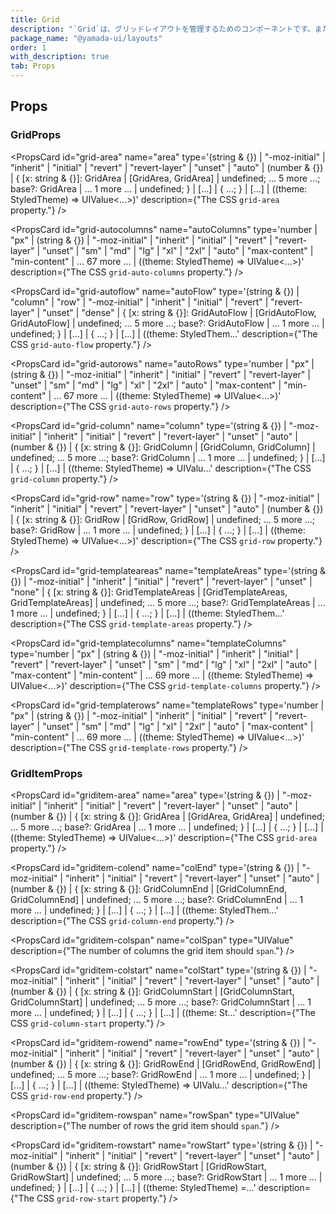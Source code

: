 ```yaml
---
title: Grid
description: "`Grid`は、グリッドレイアウトを管理するためのコンポーネントです。また、便利なスタイルのショートハンドが用意されています。"
package_name: "@yamada-ui/layouts"
order: 1
with_description: true
tab: Props
---
```


## Props

### GridProps

<PropsCard id="grid-_accept" name="_accept" type="CSSUIObject" />

<PropsCard id="grid-_active" name="_active" type="CSSUIObject" />

<PropsCard id="grid-_after" name="_after" type="CSSUIObject" />

<PropsCard id="grid-_anylink" name="_anyLink" type="CSSUIObject" />

<PropsCard id="grid-_autofill" name="_autofill" type="CSSUIObject" />

<PropsCard id="grid-_backdrop" name="_backdrop" type="CSSUIObject" />

<PropsCard id="grid-_before" name="_before" type="CSSUIObject" />

<PropsCard id="grid-_between" name="_between" type="CSSUIObject" />

<PropsCard id="grid-_blank" name="_blank" type="CSSUIObject" />

<PropsCard id="grid-_checked" name="_checked" type="CSSUIObject" />

<PropsCard id="grid-_cue" name="_cue" type="CSSUIObject" />

<PropsCard id="grid-_cueregion" name="_cueRegion" type="CSSUIObject" />

<PropsCard id="grid-_dark" name="_dark" type="CSSUIObject" />

<PropsCard id="grid-_default" name="_default" type="CSSUIObject" />

<PropsCard id="grid-_disabled" name="_disabled" type="CSSUIObject" />

<PropsCard id="grid-_empty" name="_empty" type="CSSUIObject" />

<PropsCard id="grid-_enabled" name="_enabled" type="CSSUIObject" />

<PropsCard id="grid-_end" name="_end" type="CSSUIObject" />

<PropsCard id="grid-_even" name="_even" type="CSSUIObject" />

<PropsCard id="grid-_expanded" name="_expanded" type="CSSUIObject" />

<PropsCard id="grid-_fileselector" name="_fileSelector" type="CSSUIObject" />

<PropsCard id="grid-_filled" name="_filled" type="CSSUIObject" />

<PropsCard id="grid-_first" name="_first" type="CSSUIObject" />

<PropsCard id="grid-_firstletter" name="_firstLetter" type="CSSUIObject" />

<PropsCard id="grid-_firstline" name="_firstLine" type="CSSUIObject" />

<PropsCard id="grid-_focus" name="_focus" type="CSSUIObject" />

<PropsCard id="grid-_focusvisible" name="_focusVisible" type="CSSUIObject" />

<PropsCard id="grid-_focuswithin" name="_focusWithin" type="CSSUIObject" />

<PropsCard id="grid-_fullscreen" name="_fullScreen" type="CSSUIObject" />

<PropsCard id="grid-_grabbed" name="_grabbed" type="CSSUIObject" />

<PropsCard id="grid-_groupaccept" name="_groupAccept" type="CSSUIObject" />

<PropsCard id="grid-_groupactive" name="_groupActive" type="CSSUIObject" />

<PropsCard id="grid-_groupblank" name="_groupBlank" type="CSSUIObject" />

<PropsCard id="grid-_groupchecked" name="_groupChecked" type="CSSUIObject" />

<PropsCard id="grid-_groupdisabled" name="_groupDisabled" type="CSSUIObject" />

<PropsCard id="grid-_groupenabled" name="_groupEnabled" type="CSSUIObject" />

<PropsCard id="grid-_groupexpanded" name="_groupExpanded" type="CSSUIObject" />

<PropsCard id="grid-_groupfocus" name="_groupFocus" type="CSSUIObject" />

<PropsCard
  id="grid-_groupfocusvisible"
  name="_groupFocusVisible"
  type="CSSUIObject"
/>

<PropsCard
  id="grid-_groupfocuswithin"
  name="_groupFocusWithin"
  type="CSSUIObject"
/>

<PropsCard id="grid-_groupgrabbed" name="_groupGrabbed" type="CSSUIObject" />

<PropsCard
  id="grid-_grouphorizontal"
  name="_groupHorizontal"
  type="CSSUIObject"
/>

<PropsCard id="grid-_grouphover" name="_groupHover" type="CSSUIObject" />

<PropsCard id="grid-_groupidle" name="_groupIdle" type="CSSUIObject" />

<PropsCard id="grid-_groupinvalid" name="_groupInvalid" type="CSSUIObject" />

<PropsCard id="grid-_grouploaded" name="_groupLoaded" type="CSSUIObject" />

<PropsCard id="grid-_grouploading" name="_groupLoading" type="CSSUIObject" />

<PropsCard id="grid-_groupoptional" name="_groupOptional" type="CSSUIObject" />

<PropsCard
  id="grid-_groupplaceholdershown"
  name="_groupPlaceholderShown"
  type="CSSUIObject"
/>

<PropsCard id="grid-_grouppressed" name="_groupPressed" type="CSSUIObject" />

<PropsCard id="grid-_groupreadonly" name="_groupReadOnly" type="CSSUIObject" />

<PropsCard
  id="grid-_groupreadwrite"
  name="_groupReadWrite"
  type="CSSUIObject"
/>

<PropsCard id="grid-_groupreject" name="_groupReject" type="CSSUIObject" />

<PropsCard id="grid-_grouprequired" name="_groupRequired" type="CSSUIObject" />

<PropsCard id="grid-_groupselected" name="_groupSelected" type="CSSUIObject" />

<PropsCard
  id="grid-_groupuserinvalid"
  name="_groupUserInvalid"
  type="CSSUIObject"
/>

<PropsCard id="grid-_groupvalid" name="_groupValid" type="CSSUIObject" />

<PropsCard id="grid-_groupvertical" name="_groupVertical" type="CSSUIObject" />

<PropsCard id="grid-_hidden" name="_hidden" type="CSSUIObject" />

<PropsCard id="grid-_holiday" name="_holiday" type="CSSUIObject" />

<PropsCard id="grid-_horizontal" name="_horizontal" type="CSSUIObject" />

<PropsCard id="grid-_hover" name="_hover" type="CSSUIObject" />

<PropsCard id="grid-_idle" name="_idle" type="CSSUIObject" />

<PropsCard id="grid-_indeterminate" name="_indeterminate" type="CSSUIObject" />

<PropsCard id="grid-_inrange" name="_inRange" type="CSSUIObject" />

<PropsCard id="grid-_invalid" name="_invalid" type="CSSUIObject" />

<PropsCard id="grid-_last" name="_last" type="CSSUIObject" />

<PropsCard id="grid-_light" name="_light" type="CSSUIObject" />

<PropsCard id="grid-_link" name="_link" type="CSSUIObject" />

<PropsCard id="grid-_loaded" name="_loaded" type="CSSUIObject" />

<PropsCard id="grid-_loading" name="_loading" type="CSSUIObject" />

<PropsCard id="grid-_marker" name="_marker" type="CSSUIObject" />

<PropsCard id="grid-_mediadark" name="_mediaDark" type="CSSUIObject" />

<PropsCard id="grid-_medialight" name="_mediaLight" type="CSSUIObject" />

<PropsCard
  id="grid-_mediareducemotion"
  name="_mediaReduceMotion"
  type="CSSUIObject"
/>

<PropsCard id="grid-_modal" name="_modal" type="CSSUIObject" />

<PropsCard id="grid-_nativeactive" name="_nativeActive" type="CSSUIObject" />

<PropsCard id="grid-_nativechecked" name="_nativeChecked" type="CSSUIObject" />

<PropsCard
  id="grid-_nativedisabled"
  name="_nativeDisabled"
  type="CSSUIObject"
/>

<PropsCard id="grid-_nativefocus" name="_nativeFocus" type="CSSUIObject" />

<PropsCard
  id="grid-_nativefocusvisible"
  name="_nativeFocusVisible"
  type="CSSUIObject"
/>

<PropsCard
  id="grid-_nativefocuswithin"
  name="_nativeFocusWithin"
  type="CSSUIObject"
/>

<PropsCard id="grid-_nativehidden" name="_nativeHidden" type="CSSUIObject" />

<PropsCard id="grid-_nativehover" name="_nativeHover" type="CSSUIObject" />

<PropsCard
  id="grid-_nativereadonly"
  name="_nativeReadOnly"
  type="CSSUIObject"
/>

<PropsCard id="grid-_nativetarget" name="_nativeTarget" type="CSSUIObject" />

<PropsCard id="grid-_nativevalid" name="_nativeValid" type="CSSUIObject" />

<PropsCard id="grid-_notfirst" name="_notFirst" type="CSSUIObject" />

<PropsCard id="grid-_notlast" name="_notLast" type="CSSUIObject" />

<PropsCard id="grid-_nottarget" name="_notTarget" type="CSSUIObject" />

<PropsCard id="grid-_odd" name="_odd" type="CSSUIObject" />

<PropsCard id="grid-_only" name="_only" type="CSSUIObject" />

<PropsCard id="grid-_optional" name="_optional" type="CSSUIObject" />

<PropsCard id="grid-_outrange" name="_outRange" type="CSSUIObject" />

<PropsCard id="grid-_outside" name="_outside" type="CSSUIObject" />

<PropsCard id="grid-_paused" name="_paused" type="CSSUIObject" />

<PropsCard id="grid-_peeraccept" name="_peerAccept" type="CSSUIObject" />

<PropsCard id="grid-_peeractive" name="_peerActive" type="CSSUIObject" />

<PropsCard id="grid-_peerblank" name="_peerBlank" type="CSSUIObject" />

<PropsCard id="grid-_peerchecked" name="_peerChecked" type="CSSUIObject" />

<PropsCard id="grid-_peerdisabled" name="_peerDisabled" type="CSSUIObject" />

<PropsCard id="grid-_peerenabled" name="_peerEnabled" type="CSSUIObject" />

<PropsCard id="grid-_peerexpanded" name="_peerExpanded" type="CSSUIObject" />

<PropsCard id="grid-_peerfocus" name="_peerFocus" type="CSSUIObject" />

<PropsCard
  id="grid-_peerfocusvisible"
  name="_peerFocusVisible"
  type="CSSUIObject"
/>

<PropsCard
  id="grid-_peerfocuswithin"
  name="_peerFocusWithin"
  type="CSSUIObject"
/>

<PropsCard id="grid-_peergrabbed" name="_peerGrabbed" type="CSSUIObject" />

<PropsCard
  id="grid-_peerhorizontal"
  name="_peerHorizontal"
  type="CSSUIObject"
/>

<PropsCard id="grid-_peerhover" name="_peerHover" type="CSSUIObject" />

<PropsCard id="grid-_peeridle" name="_peerIdle" type="CSSUIObject" />

<PropsCard id="grid-_peerinvalid" name="_peerInvalid" type="CSSUIObject" />

<PropsCard id="grid-_peerloaded" name="_peerLoaded" type="CSSUIObject" />

<PropsCard id="grid-_peerloading" name="_peerLoading" type="CSSUIObject" />

<PropsCard id="grid-_peeroptional" name="_peerOptional" type="CSSUIObject" />

<PropsCard
  id="grid-_peerplaceholdershown"
  name="_peerPlaceholderShown"
  type="CSSUIObject"
/>

<PropsCard id="grid-_peerpressed" name="_peerPressed" type="CSSUIObject" />

<PropsCard id="grid-_peerreadonly" name="_peerReadOnly" type="CSSUIObject" />

<PropsCard id="grid-_peerreadwrite" name="_peerReadWrite" type="CSSUIObject" />

<PropsCard id="grid-_peerreject" name="_peerReject" type="CSSUIObject" />

<PropsCard id="grid-_peerrequired" name="_peerRequired" type="CSSUIObject" />

<PropsCard id="grid-_peerselected" name="_peerSelected" type="CSSUIObject" />

<PropsCard
  id="grid-_peeruserinvalid"
  name="_peerUserInvalid"
  type="CSSUIObject"
/>

<PropsCard id="grid-_peervalid" name="_peerValid" type="CSSUIObject" />

<PropsCard id="grid-_peervertical" name="_peerVertical" type="CSSUIObject" />

<PropsCard id="grid-_picture" name="_picture" type="CSSUIObject" />

<PropsCard id="grid-_placeholder" name="_placeholder" type="CSSUIObject" />

<PropsCard
  id="grid-_placeholdershown"
  name="_placeholderShown"
  type="CSSUIObject"
/>

<PropsCard id="grid-_playing" name="_playing" type="CSSUIObject" />

<PropsCard id="grid-_pressed" name="_pressed" type="CSSUIObject" />

<PropsCard id="grid-_print" name="_print" type="CSSUIObject" />

<PropsCard id="grid-_readonly" name="_readOnly" type="CSSUIObject" />

<PropsCard id="grid-_readwrite" name="_readWrite" type="CSSUIObject" />

<PropsCard id="grid-_reject" name="_reject" type="CSSUIObject" />

<PropsCard id="grid-_required" name="_required" type="CSSUIObject" />

<PropsCard id="grid-_ripple" name="_ripple" type="CSSUIObject" />

<PropsCard id="grid-_scrollbar" name="_scrollbar" type="CSSUIObject" />

<PropsCard
  id="grid-_scrollbarbutton"
  name="_scrollbarButton"
  type="CSSUIObject"
/>

<PropsCard
  id="grid-_scrollbarcorner"
  name="_scrollbarCorner"
  type="CSSUIObject"
/>

<PropsCard
  id="grid-_scrollbarthumb"
  name="_scrollbarThumb"
  type="CSSUIObject"
/>

<PropsCard
  id="grid-_scrollbartrack"
  name="_scrollbarTrack"
  type="CSSUIObject"
/>

<PropsCard
  id="grid-_scrollbartrackpiece"
  name="_scrollbarTrackPiece"
  type="CSSUIObject"
/>

<PropsCard id="grid-_selected" name="_selected" type="CSSUIObject" />

<PropsCard id="grid-_selection" name="_selection" type="CSSUIObject" />

<PropsCard id="grid-_start" name="_start" type="CSSUIObject" />

<PropsCard id="grid-_target" name="_target" type="CSSUIObject" />

<PropsCard id="grid-_today" name="_today" type="CSSUIObject" />

<PropsCard id="grid-_userinvalid" name="_userInvalid" type="CSSUIObject" />

<PropsCard id="grid-_valid" name="_valid" type="CSSUIObject" />

<PropsCard id="grid-_vertical" name="_vertical" type="CSSUIObject" />

<PropsCard id="grid-_visited" name="_visited" type="CSSUIObject" />

<PropsCard id="grid-_weekend" name="_weekend" type="CSSUIObject" />

<PropsCard
  id="grid-area"
  name="area"
  type='(string & {}) | "-moz-initial" | "inherit" | "initial" | "revert" | "revert-layer" | "unset" | "auto" | (number & {}) | { [x: string & {}]: GridArea | [GridArea, GridArea] | undefined; ... 5 more ...; base?: GridArea | ... 1 more ... | undefined; } | [...] | { ...; } | [...] | ((theme: StyledTheme) => UIValue<...>)'
  description={"The CSS `grid-area` property."}
/>

<PropsCard
  id="grid-autocolumns"
  name="autoColumns"
  type='number | "px" | (string & {}) | "-moz-initial" | "inherit" | "initial" | "revert" | "revert-layer" | "unset" | "sm" | "md" | "lg" | "xl" | "2xl" | "auto" | "max-content" | "min-content" | ... 67 more ... | ((theme: StyledTheme) => UIValue<...>)'
  description={"The CSS `grid-auto-columns` property."}
/>

<PropsCard
  id="grid-autoflow"
  name="autoFlow"
  type='(string & {}) | "column" | "row" | "-moz-initial" | "inherit" | "initial" | "revert" | "revert-layer" | "unset" | "dense" | { [x: string & {}]: GridAutoFlow | [GridAutoFlow, GridAutoFlow] | undefined; ... 5 more ...; base?: GridAutoFlow | ... 1 more ... | undefined; } | [...] | { ...; } | [...] | ((theme: StyledThem...'
  description={"The CSS `grid-auto-flow` property."}
/>

<PropsCard
  id="grid-autorows"
  name="autoRows"
  type='number | "px" | (string & {}) | "-moz-initial" | "inherit" | "initial" | "revert" | "revert-layer" | "unset" | "sm" | "md" | "lg" | "xl" | "2xl" | "auto" | "max-content" | "min-content" | ... 67 more ... | ((theme: StyledTheme) => UIValue<...>)'
  description={"The CSS `grid-auto-rows` property."}
/>

<PropsCard
  id="grid-column"
  name="column"
  type='(string & {}) | "-moz-initial" | "inherit" | "initial" | "revert" | "revert-layer" | "unset" | "auto" | (number & {}) | { [x: string & {}]: GridColumn | [GridColumn, GridColumn] | undefined; ... 5 more ...; base?: GridColumn | ... 1 more ... | undefined; } | [...] | { ...; } | [...] | ((theme: StyledTheme) => UIValu...'
  description={"The CSS `grid-column` property."}
/>

<PropsCard
  id="grid-row"
  name="row"
  type='(string & {}) | "-moz-initial" | "inherit" | "initial" | "revert" | "revert-layer" | "unset" | "auto" | (number & {}) | { [x: string & {}]: GridRow | [GridRow, GridRow] | undefined; ... 5 more ...; base?: GridRow | ... 1 more ... | undefined; } | [...] | { ...; } | [...] | ((theme: StyledTheme) => UIValue<...>)'
  description={"The CSS `grid-row` property."}
/>

<PropsCard
  id="grid-templateareas"
  name="templateAreas"
  type='(string & {}) | "-moz-initial" | "inherit" | "initial" | "revert" | "revert-layer" | "unset" | "none" | { [x: string & {}]: GridTemplateAreas | [GridTemplateAreas, GridTemplateAreas] | undefined; ... 5 more ...; base?: GridTemplateAreas | ... 1 more ... | undefined; } | [...] | { ...; } | [...] | ((theme: StyledThem...'
  description={"The CSS `grid-template-areas` property."}
/>

<PropsCard
  id="grid-templatecolumns"
  name="templateColumns"
  type='number | "px" | (string & {}) | "-moz-initial" | "inherit" | "initial" | "revert" | "revert-layer" | "unset" | "sm" | "md" | "lg" | "xl" | "2xl" | "auto" | "max-content" | "min-content" | ... 69 more ... | ((theme: StyledTheme) => UIValue<...>)'
  description={"The CSS `grid-template-columns` property."}
/>

<PropsCard
  id="grid-templaterows"
  name="templateRows"
  type='number | "px" | (string & {}) | "-moz-initial" | "inherit" | "initial" | "revert" | "revert-layer" | "unset" | "sm" | "md" | "lg" | "xl" | "2xl" | "auto" | "max-content" | "min-content" | ... 69 more ... | ((theme: StyledTheme) => UIValue<...>)'
  description={"The CSS `grid-template-rows` property."}
/>

### GridItemProps

<PropsCard id="griditem-_accept" name="_accept" type="CSSUIObject" />

<PropsCard id="griditem-_active" name="_active" type="CSSUIObject" />

<PropsCard id="griditem-_after" name="_after" type="CSSUIObject" />

<PropsCard id="griditem-_anylink" name="_anyLink" type="CSSUIObject" />

<PropsCard id="griditem-_autofill" name="_autofill" type="CSSUIObject" />

<PropsCard id="griditem-_backdrop" name="_backdrop" type="CSSUIObject" />

<PropsCard id="griditem-_before" name="_before" type="CSSUIObject" />

<PropsCard id="griditem-_between" name="_between" type="CSSUIObject" />

<PropsCard id="griditem-_blank" name="_blank" type="CSSUIObject" />

<PropsCard id="griditem-_checked" name="_checked" type="CSSUIObject" />

<PropsCard id="griditem-_cue" name="_cue" type="CSSUIObject" />

<PropsCard id="griditem-_cueregion" name="_cueRegion" type="CSSUIObject" />

<PropsCard id="griditem-_dark" name="_dark" type="CSSUIObject" />

<PropsCard id="griditem-_default" name="_default" type="CSSUIObject" />

<PropsCard id="griditem-_disabled" name="_disabled" type="CSSUIObject" />

<PropsCard id="griditem-_empty" name="_empty" type="CSSUIObject" />

<PropsCard id="griditem-_enabled" name="_enabled" type="CSSUIObject" />

<PropsCard id="griditem-_end" name="_end" type="CSSUIObject" />

<PropsCard id="griditem-_even" name="_even" type="CSSUIObject" />

<PropsCard id="griditem-_expanded" name="_expanded" type="CSSUIObject" />

<PropsCard
  id="griditem-_fileselector"
  name="_fileSelector"
  type="CSSUIObject"
/>

<PropsCard id="griditem-_filled" name="_filled" type="CSSUIObject" />

<PropsCard id="griditem-_first" name="_first" type="CSSUIObject" />

<PropsCard id="griditem-_firstletter" name="_firstLetter" type="CSSUIObject" />

<PropsCard id="griditem-_firstline" name="_firstLine" type="CSSUIObject" />

<PropsCard id="griditem-_focus" name="_focus" type="CSSUIObject" />

<PropsCard
  id="griditem-_focusvisible"
  name="_focusVisible"
  type="CSSUIObject"
/>

<PropsCard id="griditem-_focuswithin" name="_focusWithin" type="CSSUIObject" />

<PropsCard id="griditem-_fullscreen" name="_fullScreen" type="CSSUIObject" />

<PropsCard id="griditem-_grabbed" name="_grabbed" type="CSSUIObject" />

<PropsCard id="griditem-_groupaccept" name="_groupAccept" type="CSSUIObject" />

<PropsCard id="griditem-_groupactive" name="_groupActive" type="CSSUIObject" />

<PropsCard id="griditem-_groupblank" name="_groupBlank" type="CSSUIObject" />

<PropsCard
  id="griditem-_groupchecked"
  name="_groupChecked"
  type="CSSUIObject"
/>

<PropsCard
  id="griditem-_groupdisabled"
  name="_groupDisabled"
  type="CSSUIObject"
/>

<PropsCard
  id="griditem-_groupenabled"
  name="_groupEnabled"
  type="CSSUIObject"
/>

<PropsCard
  id="griditem-_groupexpanded"
  name="_groupExpanded"
  type="CSSUIObject"
/>

<PropsCard id="griditem-_groupfocus" name="_groupFocus" type="CSSUIObject" />

<PropsCard
  id="griditem-_groupfocusvisible"
  name="_groupFocusVisible"
  type="CSSUIObject"
/>

<PropsCard
  id="griditem-_groupfocuswithin"
  name="_groupFocusWithin"
  type="CSSUIObject"
/>

<PropsCard
  id="griditem-_groupgrabbed"
  name="_groupGrabbed"
  type="CSSUIObject"
/>

<PropsCard
  id="griditem-_grouphorizontal"
  name="_groupHorizontal"
  type="CSSUIObject"
/>

<PropsCard id="griditem-_grouphover" name="_groupHover" type="CSSUIObject" />

<PropsCard id="griditem-_groupidle" name="_groupIdle" type="CSSUIObject" />

<PropsCard
  id="griditem-_groupinvalid"
  name="_groupInvalid"
  type="CSSUIObject"
/>

<PropsCard id="griditem-_grouploaded" name="_groupLoaded" type="CSSUIObject" />

<PropsCard
  id="griditem-_grouploading"
  name="_groupLoading"
  type="CSSUIObject"
/>

<PropsCard
  id="griditem-_groupoptional"
  name="_groupOptional"
  type="CSSUIObject"
/>

<PropsCard
  id="griditem-_groupplaceholdershown"
  name="_groupPlaceholderShown"
  type="CSSUIObject"
/>

<PropsCard
  id="griditem-_grouppressed"
  name="_groupPressed"
  type="CSSUIObject"
/>

<PropsCard
  id="griditem-_groupreadonly"
  name="_groupReadOnly"
  type="CSSUIObject"
/>

<PropsCard
  id="griditem-_groupreadwrite"
  name="_groupReadWrite"
  type="CSSUIObject"
/>

<PropsCard id="griditem-_groupreject" name="_groupReject" type="CSSUIObject" />

<PropsCard
  id="griditem-_grouprequired"
  name="_groupRequired"
  type="CSSUIObject"
/>

<PropsCard
  id="griditem-_groupselected"
  name="_groupSelected"
  type="CSSUIObject"
/>

<PropsCard
  id="griditem-_groupuserinvalid"
  name="_groupUserInvalid"
  type="CSSUIObject"
/>

<PropsCard id="griditem-_groupvalid" name="_groupValid" type="CSSUIObject" />

<PropsCard
  id="griditem-_groupvertical"
  name="_groupVertical"
  type="CSSUIObject"
/>

<PropsCard id="griditem-_hidden" name="_hidden" type="CSSUIObject" />

<PropsCard id="griditem-_holiday" name="_holiday" type="CSSUIObject" />

<PropsCard id="griditem-_horizontal" name="_horizontal" type="CSSUIObject" />

<PropsCard id="griditem-_hover" name="_hover" type="CSSUIObject" />

<PropsCard id="griditem-_idle" name="_idle" type="CSSUIObject" />

<PropsCard
  id="griditem-_indeterminate"
  name="_indeterminate"
  type="CSSUIObject"
/>

<PropsCard id="griditem-_inrange" name="_inRange" type="CSSUIObject" />

<PropsCard id="griditem-_invalid" name="_invalid" type="CSSUIObject" />

<PropsCard id="griditem-_last" name="_last" type="CSSUIObject" />

<PropsCard id="griditem-_light" name="_light" type="CSSUIObject" />

<PropsCard id="griditem-_link" name="_link" type="CSSUIObject" />

<PropsCard id="griditem-_loaded" name="_loaded" type="CSSUIObject" />

<PropsCard id="griditem-_loading" name="_loading" type="CSSUIObject" />

<PropsCard id="griditem-_marker" name="_marker" type="CSSUIObject" />

<PropsCard id="griditem-_mediadark" name="_mediaDark" type="CSSUIObject" />

<PropsCard id="griditem-_medialight" name="_mediaLight" type="CSSUIObject" />

<PropsCard
  id="griditem-_mediareducemotion"
  name="_mediaReduceMotion"
  type="CSSUIObject"
/>

<PropsCard id="griditem-_modal" name="_modal" type="CSSUIObject" />

<PropsCard
  id="griditem-_nativeactive"
  name="_nativeActive"
  type="CSSUIObject"
/>

<PropsCard
  id="griditem-_nativechecked"
  name="_nativeChecked"
  type="CSSUIObject"
/>

<PropsCard
  id="griditem-_nativedisabled"
  name="_nativeDisabled"
  type="CSSUIObject"
/>

<PropsCard id="griditem-_nativefocus" name="_nativeFocus" type="CSSUIObject" />

<PropsCard
  id="griditem-_nativefocusvisible"
  name="_nativeFocusVisible"
  type="CSSUIObject"
/>

<PropsCard
  id="griditem-_nativefocuswithin"
  name="_nativeFocusWithin"
  type="CSSUIObject"
/>

<PropsCard
  id="griditem-_nativehidden"
  name="_nativeHidden"
  type="CSSUIObject"
/>

<PropsCard id="griditem-_nativehover" name="_nativeHover" type="CSSUIObject" />

<PropsCard
  id="griditem-_nativereadonly"
  name="_nativeReadOnly"
  type="CSSUIObject"
/>

<PropsCard
  id="griditem-_nativetarget"
  name="_nativeTarget"
  type="CSSUIObject"
/>

<PropsCard id="griditem-_nativevalid" name="_nativeValid" type="CSSUIObject" />

<PropsCard id="griditem-_notfirst" name="_notFirst" type="CSSUIObject" />

<PropsCard id="griditem-_notlast" name="_notLast" type="CSSUIObject" />

<PropsCard id="griditem-_nottarget" name="_notTarget" type="CSSUIObject" />

<PropsCard id="griditem-_odd" name="_odd" type="CSSUIObject" />

<PropsCard id="griditem-_only" name="_only" type="CSSUIObject" />

<PropsCard id="griditem-_optional" name="_optional" type="CSSUIObject" />

<PropsCard id="griditem-_outrange" name="_outRange" type="CSSUIObject" />

<PropsCard id="griditem-_outside" name="_outside" type="CSSUIObject" />

<PropsCard id="griditem-_paused" name="_paused" type="CSSUIObject" />

<PropsCard id="griditem-_peeraccept" name="_peerAccept" type="CSSUIObject" />

<PropsCard id="griditem-_peeractive" name="_peerActive" type="CSSUIObject" />

<PropsCard id="griditem-_peerblank" name="_peerBlank" type="CSSUIObject" />

<PropsCard id="griditem-_peerchecked" name="_peerChecked" type="CSSUIObject" />

<PropsCard
  id="griditem-_peerdisabled"
  name="_peerDisabled"
  type="CSSUIObject"
/>

<PropsCard id="griditem-_peerenabled" name="_peerEnabled" type="CSSUIObject" />

<PropsCard
  id="griditem-_peerexpanded"
  name="_peerExpanded"
  type="CSSUIObject"
/>

<PropsCard id="griditem-_peerfocus" name="_peerFocus" type="CSSUIObject" />

<PropsCard
  id="griditem-_peerfocusvisible"
  name="_peerFocusVisible"
  type="CSSUIObject"
/>

<PropsCard
  id="griditem-_peerfocuswithin"
  name="_peerFocusWithin"
  type="CSSUIObject"
/>

<PropsCard id="griditem-_peergrabbed" name="_peerGrabbed" type="CSSUIObject" />

<PropsCard
  id="griditem-_peerhorizontal"
  name="_peerHorizontal"
  type="CSSUIObject"
/>

<PropsCard id="griditem-_peerhover" name="_peerHover" type="CSSUIObject" />

<PropsCard id="griditem-_peeridle" name="_peerIdle" type="CSSUIObject" />

<PropsCard id="griditem-_peerinvalid" name="_peerInvalid" type="CSSUIObject" />

<PropsCard id="griditem-_peerloaded" name="_peerLoaded" type="CSSUIObject" />

<PropsCard id="griditem-_peerloading" name="_peerLoading" type="CSSUIObject" />

<PropsCard
  id="griditem-_peeroptional"
  name="_peerOptional"
  type="CSSUIObject"
/>

<PropsCard
  id="griditem-_peerplaceholdershown"
  name="_peerPlaceholderShown"
  type="CSSUIObject"
/>

<PropsCard id="griditem-_peerpressed" name="_peerPressed" type="CSSUIObject" />

<PropsCard
  id="griditem-_peerreadonly"
  name="_peerReadOnly"
  type="CSSUIObject"
/>

<PropsCard
  id="griditem-_peerreadwrite"
  name="_peerReadWrite"
  type="CSSUIObject"
/>

<PropsCard id="griditem-_peerreject" name="_peerReject" type="CSSUIObject" />

<PropsCard
  id="griditem-_peerrequired"
  name="_peerRequired"
  type="CSSUIObject"
/>

<PropsCard
  id="griditem-_peerselected"
  name="_peerSelected"
  type="CSSUIObject"
/>

<PropsCard
  id="griditem-_peeruserinvalid"
  name="_peerUserInvalid"
  type="CSSUIObject"
/>

<PropsCard id="griditem-_peervalid" name="_peerValid" type="CSSUIObject" />

<PropsCard
  id="griditem-_peervertical"
  name="_peerVertical"
  type="CSSUIObject"
/>

<PropsCard id="griditem-_picture" name="_picture" type="CSSUIObject" />

<PropsCard id="griditem-_placeholder" name="_placeholder" type="CSSUIObject" />

<PropsCard
  id="griditem-_placeholdershown"
  name="_placeholderShown"
  type="CSSUIObject"
/>

<PropsCard id="griditem-_playing" name="_playing" type="CSSUIObject" />

<PropsCard id="griditem-_pressed" name="_pressed" type="CSSUIObject" />

<PropsCard id="griditem-_print" name="_print" type="CSSUIObject" />

<PropsCard id="griditem-_readonly" name="_readOnly" type="CSSUIObject" />

<PropsCard id="griditem-_readwrite" name="_readWrite" type="CSSUIObject" />

<PropsCard id="griditem-_reject" name="_reject" type="CSSUIObject" />

<PropsCard id="griditem-_required" name="_required" type="CSSUIObject" />

<PropsCard id="griditem-_ripple" name="_ripple" type="CSSUIObject" />

<PropsCard id="griditem-_scrollbar" name="_scrollbar" type="CSSUIObject" />

<PropsCard
  id="griditem-_scrollbarbutton"
  name="_scrollbarButton"
  type="CSSUIObject"
/>

<PropsCard
  id="griditem-_scrollbarcorner"
  name="_scrollbarCorner"
  type="CSSUIObject"
/>

<PropsCard
  id="griditem-_scrollbarthumb"
  name="_scrollbarThumb"
  type="CSSUIObject"
/>

<PropsCard
  id="griditem-_scrollbartrack"
  name="_scrollbarTrack"
  type="CSSUIObject"
/>

<PropsCard
  id="griditem-_scrollbartrackpiece"
  name="_scrollbarTrackPiece"
  type="CSSUIObject"
/>

<PropsCard id="griditem-_selected" name="_selected" type="CSSUIObject" />

<PropsCard id="griditem-_selection" name="_selection" type="CSSUIObject" />

<PropsCard id="griditem-_start" name="_start" type="CSSUIObject" />

<PropsCard id="griditem-_target" name="_target" type="CSSUIObject" />

<PropsCard id="griditem-_today" name="_today" type="CSSUIObject" />

<PropsCard id="griditem-_userinvalid" name="_userInvalid" type="CSSUIObject" />

<PropsCard id="griditem-_valid" name="_valid" type="CSSUIObject" />

<PropsCard id="griditem-_vertical" name="_vertical" type="CSSUIObject" />

<PropsCard id="griditem-_visited" name="_visited" type="CSSUIObject" />

<PropsCard id="griditem-_weekend" name="_weekend" type="CSSUIObject" />

<PropsCard
  id="griditem-area"
  name="area"
  type='(string & {}) | "-moz-initial" | "inherit" | "initial" | "revert" | "revert-layer" | "unset" | "auto" | (number & {}) | { [x: string & {}]: GridArea | [GridArea, GridArea] | undefined; ... 5 more ...; base?: GridArea | ... 1 more ... | undefined; } | [...] | { ...; } | [...] | ((theme: StyledTheme) => UIValue<...>)'
  description={"The CSS `grid-area` property."}
/>

<PropsCard
  id="griditem-colend"
  name="colEnd"
  type='(string & {}) | "-moz-initial" | "inherit" | "initial" | "revert" | "revert-layer" | "unset" | "auto" | (number & {}) | { [x: string & {}]: GridColumnEnd | [GridColumnEnd, GridColumnEnd] | undefined; ... 5 more ...; base?: GridColumnEnd | ... 1 more ... | undefined; } | [...] | { ...; } | [...] | ((theme: StyledThem...'
  description={"The CSS `grid-column-end` property."}
/>

<PropsCard
  id="griditem-colspan"
  name="colSpan"
  type="UIValue<number>"
  description={"The number of columns the grid item should `span`."}
/>

<PropsCard
  id="griditem-colstart"
  name="colStart"
  type='(string & {}) | "-moz-initial" | "inherit" | "initial" | "revert" | "revert-layer" | "unset" | "auto" | (number & {}) | { [x: string & {}]: GridColumnStart | [GridColumnStart, GridColumnStart] | undefined; ... 5 more ...; base?: GridColumnStart | ... 1 more ... | undefined; } | [...] | { ...; } | [...] | ((theme: St...'
  description={"The CSS `grid-column-start` property."}
/>

<PropsCard
  id="griditem-rowend"
  name="rowEnd"
  type='(string & {}) | "-moz-initial" | "inherit" | "initial" | "revert" | "revert-layer" | "unset" | "auto" | (number & {}) | { [x: string & {}]: GridRowEnd | [GridRowEnd, GridRowEnd] | undefined; ... 5 more ...; base?: GridRowEnd | ... 1 more ... | undefined; } | [...] | { ...; } | [...] | ((theme: StyledTheme) => UIValu...'
  description={"The CSS `grid-row-end` property."}
/>

<PropsCard
  id="griditem-rowspan"
  name="rowSpan"
  type="UIValue<number>"
  description={"The number of rows the grid item should `span`."}
/>

<PropsCard
  id="griditem-rowstart"
  name="rowStart"
  type='(string & {}) | "-moz-initial" | "inherit" | "initial" | "revert" | "revert-layer" | "unset" | "auto" | (number & {}) | { [x: string & {}]: GridRowStart | [GridRowStart, GridRowStart] | undefined; ... 5 more ...; base?: GridRowStart | ... 1 more ... | undefined; } | [...] | { ...; } | [...] | ((theme: StyledTheme) =...'
  description={"The CSS `grid-row-start` property."}
/>
